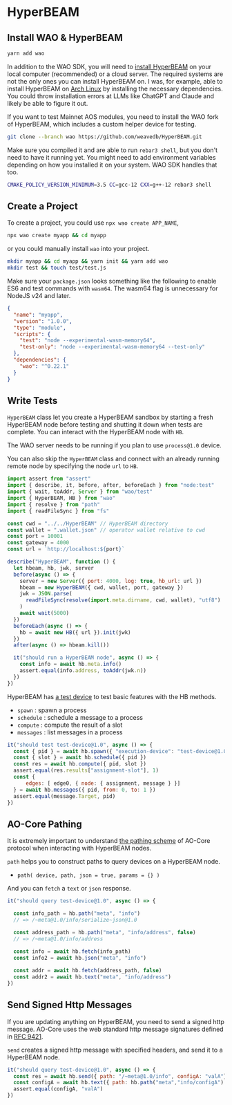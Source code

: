 # HyperBEAM

## Install WAO & HyperBEAM

```bash
yarn add wao
```
In addition to the WAO SDK, you will need to [install HyperBEAM](https://permaweb.github.io/HyperBEAM/getting-started/requirements/) on your local computer (recommended) or a cloud server. The required systems are not the only ones you can install HyperBEAM on. I was, for example, able to install HyperBEAM on [Arch Linux](https://archlinux.org/) by installing the necessary dependencies. You could throw installation errors at LLMs like ChatGPT and Claude and likely be able to figure it out.

If you want to test Mainnet AOS modules, you need to install the WAO fork of HyperBEAM, which includes a custom helper device for testing.

```bash
git clone --branch wao https://github.com/weavedb/HyperBEAM.git
```

Make sure you compiled it and are able to run `rebar3 shell`, but you don't need to have it running yet. You might need to add environment variables depending on how you installed it on your system. WAO SDK handles that too.

```bash
CMAKE_POLICY_VERSION_MINIMUM=3.5 CC=gcc-12 CXX=g++-12 rebar3 shell
```

## Create a Project

To create a project, you could use `npx wao create APP_NAME`,

```bash
npx wao create myapp && cd myapp
```

or you could manually install `wao` into your project.

```bash
mkdir myapp && cd myapp && yarn init && yarn add wao
mkdir test && touch test/test.js
```

Make sure your `package.json` looks something like the following to enable ES6 and test commands with `wasm64`. The wasm64 flag is unnecessary for NodeJS v24 and later.

```json
{
  "name": "myapp",
  "version": "1.0.0",
  "type": "module",
  "scripts": {
    "test": "node --experimental-wasm-memory64",
    "test-only": "node --experimental-wasm-memory64 --test-only"
  },
  "dependencies": {
    "wao": "^0.22.1"
  }
}
```
## Write Tests

`HyperBEAM` class let you create a HyperBEAM sandbox by starting a fresh HyperBEAM node before testing and shutting it down when tests are complete.
You can interact with the HyperBEAM node with `HB`.

The WAO server needs to be running if you plan to use `process@1.0` device.

You can also skip the `HyperBEAM` class and connect with an already running remote node by specifying the node `url` to `HB`.

```js
import assert from "assert"
import { describe, it, before, after, beforeEach } from "node:test"
import { wait, toAddr, Server } from "wao/test"
import { HyperBEAM, HB } from "wao"
import { resolve } from "path"
import { readFileSync } from "fs"

const cwd = "../../HyperBEAM" // HyperBEAM directory
const wallet = ".wallet.json" // operator wallet relative to cwd
const port = 10001
const gateway = 4000
const url = `http://localhost:${port}`

describe("HyperBEAM", function () {
  let hbeam, hb, jwk, server
  before(async () => {
    server = new Server({ port: 4000, log: true, hb_url: url })
    hbeam = new HyperBEAM({ cwd, wallet, port, gateway })
    jwk = JSON.parse(
      readFileSync(resolve(import.meta.dirname, cwd, wallet), "utf8")
    )
    await wait(5000)
  })
  beforeEach(async () => {
    hb = await new HB({ url }).init(jwk)
  })
  after(async () => hbeam.kill())

  it("should run a HyperBEAM node", async () => {
    const info = await hb.meta.info()
    assert.equal(info.address, toAddr(jwk.n))
  })
})
```

HyperBEAM has [a test device](https://github.com/permaweb/HyperBEAM/blob/main/src/dev_test.erl) to test basic features with the HB methods.
- `spawn` : spawn a process
- `schedule` : schedule a message to a process
- `compute` : compute the result of a slot
- `messages` : list messages in a process

```js
it("should test test-device@1.0", async () => {
  const { pid } = await hb.spawn({ "execution-device": "test-device@1.0" })
  const { slot } = await hb.schedule({ pid })
  const res = await hb.compute({ pid, slot })
  assert.equal(res.results["assignment-slot"], 1)
  const {
      edges: [ edge0, { node: { assignment, message } }]
  } = await hb.messages({ pid, from: 0, to: 1 })
  assert.equal(message.Target, pid)
})
```

## AO-Core Pathing

It is extremely important to understand [the pathing scheme](https://github.com/permaweb/HyperBEAM/blob/main/docs/introduction/pathing-in-ao-core.md) of AO-Core protocol when interacting with HyperBEAM nodes.

`path` helps you to construct paths to query devices on a HyperBEAM node. 

- `path( device, path, json = true, params = {} )`

And you can `fetch` a `text` or `json` response.

```js
it("should query test-device@1.0", async () => {

  const info_path = hb.path("meta", "info")
  // => /~meta@1.0/info/serialize~json@1.0

  const address_path = hb.path("meta", "info/address", false)
  // => /~meta@1.0/info/address
  
  const info = await hb.fetch(info_path)
  const info2 = await hb.json("meta", "info")

  const addr = await hb.fetch(address_path, false)
  const addr2 = await hb.text("meta", "info/address")
})
```

## Send Signed Http Messages

If you are updating anything on HyperBEAM, you need to send a signed http message. AO-Core uses the web standard http message signatures defined in [RFC 9421](https://datatracker.ietf.org/doc/html/draft-ietf-httpbis-message-signatures).

`send` creates a signed http message with specified headers, and send it to a HyperBEAM node.

```js
it("should query test-device@1.0", async () => {
  const res = await hb.send({ path: "/~meta@1.0/info", configA: "valA"})
  const configA = await hb.text({ path: hb.path("meta","info/configA") })
  assert.equal(configA, "valA")
})
```
